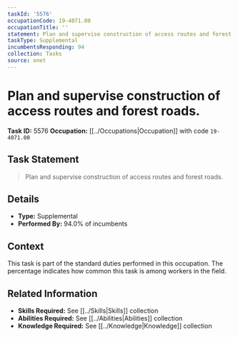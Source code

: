 ```yaml
---
taskId: '5576'
occupationCode: 19-4071.00
occupationTitle: ''
statement: Plan and supervise construction of access routes and forest roads.
taskType: Supplemental
incumbentsResponding: 94
collection: Tasks
source: onet
---
```

# Plan and supervise construction of access routes and forest roads.

**Task ID:** 5576
**Occupation:** [[../Occupations|Occupation]] with code `19-4071.00`

## Task Statement

> Plan and supervise construction of access routes and forest roads.

## Details

- **Type:** Supplemental
- **Performed By:** 94.0% of incumbents

## Context

This task is part of the standard duties performed in this occupation. The percentage indicates how common this task is among workers in the field.

## Related Information

- **Skills Required:** See [[../Skills|Skills]] collection
- **Abilities Required:** See [[../Abilities|Abilities]] collection
- **Knowledge Required:** See [[../Knowledge|Knowledge]] collection
